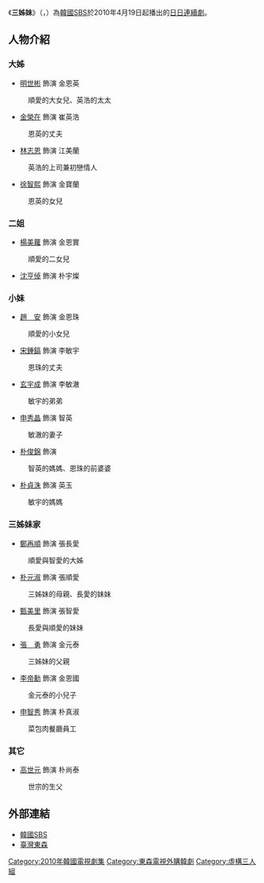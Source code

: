 {{unreferenced|time=2018-10-30T03:34:49+00:00}}
{{Infobox Television
| show_name = 三姊妹
| original_name = 세 자매
| image = [[File:3_Sisters_poster.jpg|250px]]
| caption              = 
| show_name_2          = 
| genre                = 日日劇
| format               = 
| creator              = 
| developer            = 
| writer               = [[崔允貞|崔允貞]]
| director             = [[尹柳海|尹柳海]]、[[孫在城|孫在城]]
| creative_director    = 
| presenter            = 
| starring             = [[明世彬|明世彬]]、[[楊美蘿|楊美蘿]]、[[趙安_(韓國藝人)|趙　安]]<br>[[金榮在|金榮在]]、[[宋鍾鎬|宋鍾鎬]]、[[沈亨倬|沈亨倬]]
| judges               = 
| voices               = 
| narrated             = 
| theme_music_composer = 
| opentheme            = 
| endtheme             = 
| composer             = 
| country              = {{KOR}}
| language             = [[韓語|韓語]]
| num_seasons          =
| num_episodes         = 123
| list_episodes        =
| executive_producer   =
| producer             = [[尹柳海|尹柳海]]
| supervising_producer =
| editor               =
| location             =
| cinematography       =
| camera               =
| runtime              = 
| company              = EVERY SHOW
| distributor          =
| channel              = [[SBS_(韓國)|SBS]]
| picture_format       = [[高清晰度电视|-{zh-hans:高清晰度电视; zh-hant:高解析度電視; zh-tw:高畫質電視;}-]]
| audio_format         =
| slogan               =
| first_run            = {{KOR}}
| first_aired          = {{start date|2010|4|19}}
| last_aired           = {{end date|2010|10|27}}
| status               =
| preceded_by          = [[妻子回來了|妻子回來了]]
| followed_by          = [[南瓜花純情|南瓜花純情]]
| related              =
| website              = http://tv.sbs.co.kr/3sisters/
| production_website   =
| 中國大陸名稱 = 
| 台灣名稱   = 姊姊妹妹站起來
| 港澳名稱   = 
| 馬新名稱   = 
}}
《'''三姊妹'''》（{{Lang-ko|'''세 자매'''}}，{{lang-en|'''Three Sisters'''}}）為[[韓國|韓國]][[SBS_(韓國)|SBS]]於2010年4月19日起播出的[[SBS日日連續劇|日日連續劇]]。

== 人物介紹 ==
=== 大姊 ===
*[[明世彬|明世彬]] 飾演 金恩英
:順愛的大女兒、英浩的太太
*[[金榮在|金榮在]] 飾演 崔英浩
:恩英的丈夫
*[[林志恩|林志恩]] 飾演 江美蘭
:英浩的上司兼初戀情人
*[[徐智熙|徐智熙]] 飾演 金寶蘭
:恩英的女兒

=== 二姐 ===
*[[楊美蘿|楊美蘿]] 飾演 金恩實
:順愛的二女兒
*[[沈亨倬|沈亨倬]] 飾演 朴宇燦

=== 小妹 ===
*[[趙安_(韓國藝人)|趙　安]] 飾演 金恩珠
:順愛的小女兒
*[[宋鍾鎬|宋鍾鎬]] 飾演 李敏宇
:恩珠的丈夫
*[[玄宇成|玄宇成]] 飾演 李敏澈
:敏宇的弟弟
*[[申秀晶|申秀晶]] 飾演 智英
:敏澈的妻子
*[[朴俊錦|朴俊錦]] 飾演 
:智英的媽媽、恩珠的前婆婆
*[[朴貞洙|朴貞洙]] 飾演 英玉
:敏宇的媽媽

=== 三姊妹家 ===
*[[鄭再順|鄭再順]] 飾演 張長愛
:順愛與智愛的大姊
*[[朴元淑|朴元淑]] 飾演 張順愛
:三姊妹的母親、長愛的妹妹
*[[甄美里|甄美里]] 飾演 張智愛
:長愛與順愛的妹妹
*[[張勇_(演員)|張　勇]] 飾演 金元泰
:三姊妹的父親
*[[李帝勳|李帝勳]] 飾演 金恩國
:金元泰的小兒子
*[[申智秀|申智秀]] 飾演 朴真淑
:菜包肉餐廳員工

=== 其它 ===
*[[高世元|高世元]] 飾演 朴尚泰
:世宗的生父

== 外部連結 ==
* [http://tv.sbs.co.kr/3sisters/ 韓國SBS]{{Wayback|url=http://tv.sbs.co.kr/3sisters/ |date=20100418064113 }}{{ko icon}}
* [http://tvshow.ebc.net.tw/U22011014/ 臺灣東森]{{Wayback|url=http://tvshow.ebc.net.tw/U22011014/ |date=20111013223904 }}{{zh-tw}}

{{電視節目的變遷
| 電視台= {{KOR}} [[SBS_(韓國)|SBS]]
| 播放檔次= [[SBS日日連續劇|日日劇]]
| 節目名稱= 三姊妹<br />（2010年4月19日 - 2010年10月27日）
| 上一節目= [[妻子回來了|妻子回來了]]<br />（2009年11月2日 - 2010年4月16日）
| 下一節目= [[南瓜花純情|南瓜花純情]]<br />（2010年11月5日 - 2011年5月13日）
}}
{{電視節目的變遷
| 電視台= {{TWN}} [[東森綜合台|東森綜合台]]
| 播放檔次= 星期一至五 20:00 - 22:00<br />10月6日21:00 - 22:00，12月12日20:00 - 21:00
| 節目名稱= 姊姊妹妹站起來<br />（2011年10月6日 - 2011年12月12日）
| 上一節目= [[大韓民國的律師|大富豪與小律師]]<br />（2011年9月5日 - 2011年9月20日）
| 下一節目= [[真愛找麻煩|真愛找麻煩]] <br>（21:00 - 22:00）<br />（2011年12月13日 - 2012年4月9日）
----
[[城市獵人_(韓國電視劇)|城市獵人]] <br>（22:00 - 23:00）<br />（2011年12月12日 - 2012年1月18日）
}}

{{SBS日日連續劇}}
{{DEFAULTSORT:Se Jamae}}

[[Category:2010年韓國電視劇集|Category:2010年韓國電視劇集]]
[[Category:東森電視外購韓劇|Category:東森電視外購韓劇]]
[[Category:虛構三人組|Category:虛構三人組]]